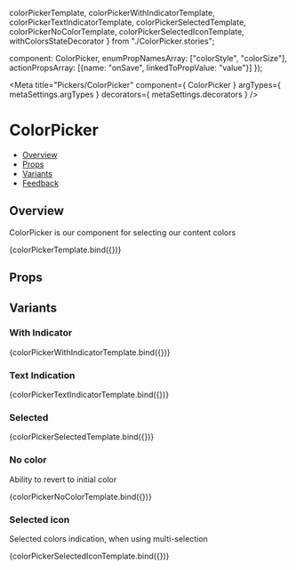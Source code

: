   colorPickerTemplate,
  colorPickerWithIndicatorTemplate,
  colorPickerTextIndicatorTemplate,
  colorPickerSelectedTemplate,
  colorPickerNoColorTemplate,
  colorPickerSelectedIconTemplate,
  withColorsStateDecorator
} from "./ColorPicker.stories";

  component: ColorPicker,
  enumPropNamesArray: ["colorStyle", "colorSize"],
  actionPropsArray: [{name: "onSave", linkedToPropValue: "value"}]
});

<Meta 
  title="Pickers/ColorPicker"
  component={ ColorPicker }
  argTypes={ metaSettings.argTypes }
  decorators={ metaSettings.decorators }
/>

<Meta title="Pickers/ColorPicker" component={ColorPicker} argTypes={argTypes} decorators={decorators}/>

<!--- Component documentation -->

# ColorPicker

- [Overview](#overview)
- [Props](#props)
- [Variants](#variants)
- [Feedback](#feedback)

## Overview

ColorPicker is our component for selecting our content colors

<Canvas>
  <Story name="Overview">{colorPickerTemplate.bind({})}</Story>
</Canvas>

## Props

<ArgsTable of={ColorPicker} />

## Variants

### With Indicator

<Canvas>
  <Story name="With Indicator">
    {colorPickerWithIndicatorTemplate.bind({})}
  </Story>
</Canvas>

### Text Indication

<Canvas>
  <Story name="Text Indication">
    {colorPickerTextIndicatorTemplate.bind({})}
  </Story>
</Canvas>

### Selected

<Canvas>
  <Story name="Selected">
    {colorPickerSelectedTemplate.bind({})}
  </Story>
</Canvas>

### No color

Ability to revert to initial color

<Canvas>
  <Story name="No color">
    {colorPickerNoColorTemplate.bind({})}
  </Story>
</Canvas>

### Selected icon

Selected colors indication, when using multi-selection

<Canvas>
  <Story name="Selected icon">
    {colorPickerSelectedIconTemplate.bind({})}
  </Story>
</Canvas>
